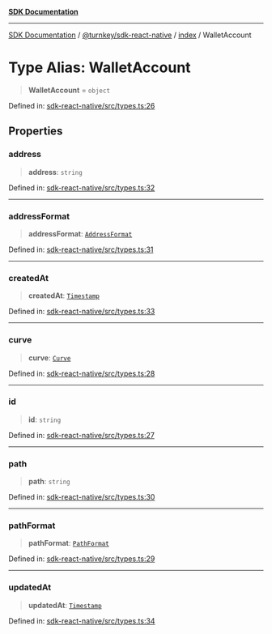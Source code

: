 [**SDK Documentation**](../../../../README.mdx)

***

[SDK Documentation](../../../../packages.mdx) / [@turnkey/sdk-react-native](../../README.mdx) / [index](../README.mdx) / WalletAccount

# Type Alias: WalletAccount

> **WalletAccount** = `object`

Defined in: [sdk-react-native/src/types.ts:26](https://github.com/tkhq/sdk/blob/fd49bfe86475c8603b3eb385aa101efa36fa32fc/packages/sdk-react-native/src/types.ts#L26)

## Properties

### address

> **address**: `string`

Defined in: [sdk-react-native/src/types.ts:32](https://github.com/tkhq/sdk/blob/fd49bfe86475c8603b3eb385aa101efa36fa32fc/packages/sdk-react-native/src/types.ts#L32)

***

### addressFormat

> **addressFormat**: [`AddressFormat`](AddressFormat.mdx)

Defined in: [sdk-react-native/src/types.ts:31](https://github.com/tkhq/sdk/blob/fd49bfe86475c8603b3eb385aa101efa36fa32fc/packages/sdk-react-native/src/types.ts#L31)

***

### createdAt

> **createdAt**: [`Timestamp`](Timestamp.mdx)

Defined in: [sdk-react-native/src/types.ts:33](https://github.com/tkhq/sdk/blob/fd49bfe86475c8603b3eb385aa101efa36fa32fc/packages/sdk-react-native/src/types.ts#L33)

***

### curve

> **curve**: [`Curve`](Curve.mdx)

Defined in: [sdk-react-native/src/types.ts:28](https://github.com/tkhq/sdk/blob/fd49bfe86475c8603b3eb385aa101efa36fa32fc/packages/sdk-react-native/src/types.ts#L28)

***

### id

> **id**: `string`

Defined in: [sdk-react-native/src/types.ts:27](https://github.com/tkhq/sdk/blob/fd49bfe86475c8603b3eb385aa101efa36fa32fc/packages/sdk-react-native/src/types.ts#L27)

***

### path

> **path**: `string`

Defined in: [sdk-react-native/src/types.ts:30](https://github.com/tkhq/sdk/blob/fd49bfe86475c8603b3eb385aa101efa36fa32fc/packages/sdk-react-native/src/types.ts#L30)

***

### pathFormat

> **pathFormat**: [`PathFormat`](PathFormat.mdx)

Defined in: [sdk-react-native/src/types.ts:29](https://github.com/tkhq/sdk/blob/fd49bfe86475c8603b3eb385aa101efa36fa32fc/packages/sdk-react-native/src/types.ts#L29)

***

### updatedAt

> **updatedAt**: [`Timestamp`](Timestamp.mdx)

Defined in: [sdk-react-native/src/types.ts:34](https://github.com/tkhq/sdk/blob/fd49bfe86475c8603b3eb385aa101efa36fa32fc/packages/sdk-react-native/src/types.ts#L34)
